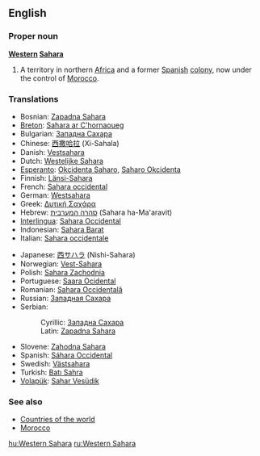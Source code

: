 {{wikipedia}}
==English==
===Proper noun===
'''[[western|Western]] [[Sahara]]'''

#A territory in northern [[Africa]] and a former [[Spain|Spanish]] [[colony]], now under the control of [[Morocco]].

===Translations===
{{top}}
*Bosnian: [[Zapadna Sahara#Bosnian|Zapadna Sahara]] {{f}}
*[[Breton]]: [[Sahara ar C'hornaoueg]]
*Bulgarian: [[Западна Сахара#Bulgarian|Западна Сахара]] {{f}}
*Chinese: [[西撒哈拉]] (Xi-Sahala)
*Danish: [[Vestsahara]]
*Dutch: [[Westelijke Sahara]]
*[[Esperanto]]: [[Okcidenta Saharo]], [[Saharo Okcidenta]]
*Finnish: [[Länsi-Sahara]]
*French: [[Sahara occidental]] {{m}}
*German: [[Westsahara]] {{f}}
*Greek: [[Δυτική Σαχάρα]] {{f}}
*Hebrew: [[סהרה המערבית]] (Sahara ha-Ma'aravit)
*[[Interlingua]]: [[Sahara Occidental]]
*Indonesian: [[Sahara Barat]]
*Italian: [[Sahara occidentale]]
{{mid}}
*Japanese: [[西サハラ]] (Nishi-Sahara)
*Norwegian: [[Vest-Sahara]]
*Polish: [[Sahara Zachodnia]]
*Portuguese: [[Saara Ocidental]]
*Romanian: [[Sahara Occidentală]] {{f}}
*Russian: [[Западная Сахара]] {{f}}
*Serbian:
*:Cyrillic: [[Западна Сахара#Serbian|Западна Сахара]] {{f}}
*:Latin: [[Zapadna Sahara#Serbian|Zapadna Sahara]] {{f}}
*Slovene: [[Zahodna Sahara]] {{f}}
*Spanish: [[Sáhara Occidental]]
*Swedish: [[Västsahara]]
*Turkish: [[Batı Sahra]]
*[[Volapük]]: [[Sahar Vesüdik]]
{{bottom}}

===See also===
*[[Countries of the world]]
*[[Morocco]]

[[hu:Western Sahara]]
[[ru:Western Sahara]]